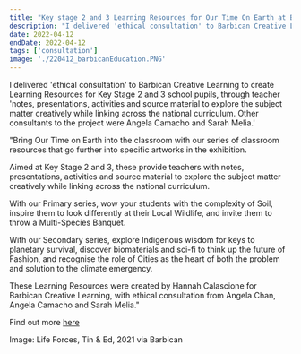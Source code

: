 ```yaml
---
title: "Key stage 2 and 3 Learning Resources for Our Time On Earth at Barbican, London"
description: "I delivered 'ethical consultation' to Barbican Creative Learning to create Learning Resources for Key Stage 2 and 3 school pupils, through teacher 'notes, presentations, activities and source material to explore the subject matter creatively while linking across the national curriculum. Other consultants to the project were Angela Camacho and Sarah Melia.'   "
date: 2022-04-12
endDate: 2022-04-12
tags: ['consultation']
image: './220412_barbicanEducation.PNG'
---
```


I delivered 'ethical consultation' to Barbican Creative Learning to create Learning Resources for Key Stage 2 and 3 school pupils, through teacher 'notes, presentations, activities and source material to explore the subject matter creatively while linking across the national curriculum. Other consultants to the project were Angela Camacho and Sarah Melia.'  

"Bring Our Time on Earth into the classroom with our series of classroom resources that go further into specific artworks in the exhibition.

Aimed at Key Stage 2 and 3, these provide teachers with notes, presentations, activities and source material to explore the subject matter creatively while linking across the national curriculum. 
 
With our Primary series, wow your students with the complexity of Soil, inspire them to look differently at their Local Wildlife, and invite them to throw a Multi-Species Banquet.
 
With our Secondary series, explore Indigenous wisdom for keys to planetary survival, discover biomaterials and sci-fi to think up the future of Fashion, and recognise the role of Cities as the heart of both the problem and solution to the climate emergency.
 
These Learning Resources were created by Hannah Calascione for Barbican Creative Learning, with ethical consultation from Angela Chan, Angela Camacho and Sarah Melia."

Find out more [here](https://www.barbican.org.uk/our-time-on-earth-classroom-resources)

Image: Life Forces, Tin & Ed, 2021 via Barbican